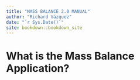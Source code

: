 ```yaml
--- 
title: "MASS BALANCE 2.0 MANUAL"
author: "Richard Vázquez"
date: "`r Sys.Date()`"
site: bookdown::bookdown_site
---
```


# What is the Mass Balance Application?

